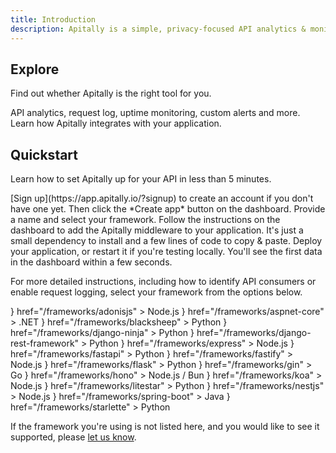 ```yaml
---
title: Introduction
description: Apitally is a simple, privacy-focused API analytics & monitoring tool. It helps you understand how your APIs are being used and alerts you when things go wrong.
---
```


## Explore

Find out whether Apitally is the right tool for you.

<CardGroup cols={2}>
  <Card title="Features" icon="list-check" iconType="duotone" href="/features">
    API analytics, request log, uptime monitoring, custom alerts and more.
  </Card>
  <Card
    title="How it works"
    icon="gears"
    iconType="duotone"
    href="/how-it-works"
  >
    Learn how Apitally integrates with your application.
  </Card>
</CardGroup>

## Quickstart

Learn how to set Apitally up for your API in less than 5 minutes.

<Steps>
  <Step icon="plus" iconType="regular" title="Create app in Apitally dashboard">
    [Sign up](https://app.apitally.io/?signup) to create an account if you don't have one yet.
    Then click the *Create app* button on the dashboard. Provide a name and select your framework.
  </Step>
  <Step
    icon="code-pull-request"
    iconType="regular"
    title="Add middleware to your application"
  >
    Follow the instructions on the dashboard to add the Apitally middleware to your application.
    It's just a small dependency to install and a few lines of code to copy & paste.
  </Step>
  <Step
    icon="rocket"
    iconType="regular"
    title="Deploy your application"
  >
    Deploy your application, or restart it if you're testing locally.
    You'll see the first data in the dashboard within a few seconds.
  </Step>
</Steps>

For more detailed instructions, including how to identify API consumers or enable request logging, select your framework from the options below.

<CardGroup cols={3}>
  <Card
    title="AdonisJS"
    icon={
      <img
        src="https://assets.apitally.io/frameworks/adonisjs-icon.svg"
        style={{ height: "32px", maxWidth: "unset" }}
        alt="AdonisJS icon"
      />
    }
    href="/frameworks/adonisjs"
  >
    Node.js
  </Card>
  <Card
    title="ASP.NET Core"
    icon={
      <img
        src="https://assets.apitally.io/frameworks/dotnet-icon.svg"
        style={{ height: "32px", maxWidth: "unset" }}
        alt=".NET icon"
      />
    }
    href="/frameworks/aspnet-core"
  >
    .NET
  </Card>
  <Card
    title="BlackSheep"
    icon={
      <img
        src="https://assets.apitally.io/frameworks/blacksheep-icon.svg"
        style={{ height: "32px", maxWidth: "unset" }}
        alt="BlackSheep icon"
      />
    }
    href="/frameworks/blacksheep"
  >
    Python
  </Card>
  <Card
    title="Django Ninja"
    icon={
      <img
        src="https://assets.apitally.io/frameworks/django-icon.svg"
        style={{ height: "32px", maxWidth: "unset" }}
        alt="Django icon"
      />
    }
    href="/frameworks/django-ninja"
  >
    Python
  </Card>
  <Card
    title="Django REST Framework"
    icon={
      <img
        src="https://assets.apitally.io/frameworks/django-icon.svg"
        style={{ height: "32px", maxWidth: "unset" }}
        alt="Django icon"
      />
    }
    href="/frameworks/django-rest-framework"
  >
    Python
  </Card>
  <Card
    title="Express"
    icon={
      <img
        src="https://assets.apitally.io/frameworks/express-icon.svg"
        style={{ height: "32px", maxWidth: "unset" }}
        alt="Express icon"
      />
    }
    href="/frameworks/express"
  >
    Node.js
  </Card>
  <Card
    title="FastAPI"
    icon={
      <img
        src="https://assets.apitally.io/frameworks/fastapi-icon.svg"
        style={{ height: "32px", maxWidth: "unset" }}
        alt="FastAPI icon"
      />
    }
    href="/frameworks/fastapi"
  >
    Python
  </Card>
  <Card
    title="Fastify"
    icon={
      <img
        src="https://assets.apitally.io/frameworks/fastify-icon.svg"
        style={{ height: "32px", maxWidth: "unset" }}
        alt="Fastify icon"
      />
    }
    href="/frameworks/fastify"
  >
    Node.js
  </Card>
  <Card
    title="Flask"
    icon={
      <img
        src="https://assets.apitally.io/frameworks/flask-icon.svg"
        style={{ height: "32px", maxWidth: "unset" }}
        alt="Flask icon"
      />
    }
    href="/frameworks/flask"
  >
    Python
  </Card>
  <Card
    title="Gin"
    icon={
      <img
        src="https://assets.apitally.io/frameworks/gin-icon.svg"
        style={{ height: "32px", maxWidth: "unset" }}
        alt="Gin icon"
      />
    }
    href="/frameworks/gin"
  >
    Go
  </Card>
  <Card
    title="Hono"
    icon={
      <img
        src="https://assets.apitally.io/frameworks/hono-icon.svg"
        style={{ height: "32px", maxWidth: "unset" }}
        alt="Hono icon"
      />
    }
    href="/frameworks/hono"
  >
    Node.js / Bun
  </Card>
  <Card
    title="Koa"
    icon={
      <img
        src="https://assets.apitally.io/frameworks/koa-icon.svg"
        style={{ height: "32px", maxWidth: "unset" }}
        alt="Koa icon"
      />
    }
    href="/frameworks/koa"
  >
    Node.js
  </Card>
  <Card
    title="Litestar"
    icon={
      <img
        src="https://assets.apitally.io/frameworks/litestar-icon.svg"
        style={{ height: "32px", maxWidth: "unset" }}
        alt="Litestar icon"
      />
    }
    href="/frameworks/litestar"
  >
    Python
  </Card>
  <Card
    title="NestJS"
    icon={
      <img
        src="https://assets.apitally.io/frameworks/nestjs-icon.svg"
        style={{ height: "32px", maxWidth: "unset" }}
        alt="NestJS icon"
      />
    }
    href="/frameworks/nestjs"
  >
    Node.js
  </Card>
  <Card
    title="Spring Boot"
    icon={
      <img
        src="https://assets.apitally.io/frameworks/spring-icon.svg"
        style={{ height: "32px", maxWidth: "unset" }}
        alt="Spring icon"
      />
    }
    href="/frameworks/spring-boot"
  >
    Java
  </Card>
  <Card
    title="Starlette"
    icon={
      <img
        src="https://assets.apitally.io/frameworks/starlette-icon.svg"
        style={{ height: "32px", maxWidth: "unset" }}
        alt="Starlette icon"
      />
    }
    href="/frameworks/starlette"
  >
    Python
  </Card>
</CardGroup>

If the framework you're using is not listed here, and you would like to see it supported, please [let us know](/support).
